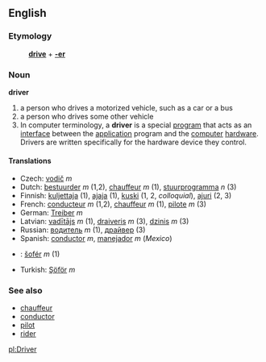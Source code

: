 ==English==
===Etymology===
:'''[[drive]]''' + '''[[-er]]'''

===Noun===
'''driver'''

# a person who drives a motorized vehicle, such as a car or a bus
# a person who drives some other vehicle
# In computer terminology, a '''driver''' is a special [[program]] that acts as an [[interface]] between the [[application]] program and the [[computer]] [[hardware]]. Drivers are written specifically for the hardware device they control. 

====Translations====
*Czech: [[vodič]] ''m''
*Dutch: [[bestuurder]] ''m'' (1,2), [[chauffeur]] ''m'' (1), [[stuurprogramma]] ''n'' (3)
*Finnish: [[kuljettaja]] (1), [[ajaja]] (1), [[kuski]] (1, 2, ''colloquial''), [[ajuri]] (2, 3)
*French: [[conducteur]] ''m'' (1,2), [[chauffeur]] ''m'' (1), [[pilote]] ''m'' (3)
*German: [[Treiber]] ''m''
*Latvian: [[vadītājs]] ''m'' (1), [[draiveris]] ''m'' (3), [[dzinis]] ''m'' (3)
*Russian: [[водитель]] ''m'' (1), [[драйвер]] (3)
*Spanish: [[conductor]] ''m'', [[manejador]] ''m'' (''Mexico'')
*{{sk}}: [[šofér#Slovak|šofér]] ''m'' (1)
*Turkish: [[Şöför]] ''m''

===See also===
*[[chauffeur]]
*[[conductor]]
*[[pilot]]
*[[rider]]

[[pl:Driver]]
